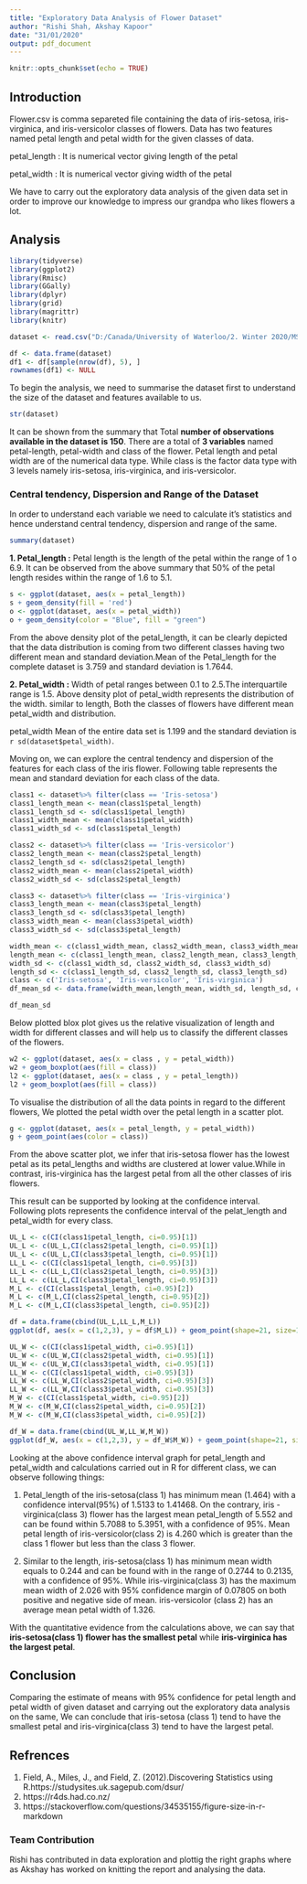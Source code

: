 ---
title: "Exploratory Data Analysis of Flower Dataset"
author: "Rishi Shah, Akshay Kapoor"
date: "31/01/2020"
output: pdf_document
---

```{r setup, include=FALSE}
knitr::opts_chunk$set(echo = TRUE)
```

## Introduction

Flower.csv is comma separeted file containing the data of iris-setosa, iris-virginica, and iris-versicolor classes of flowers. Data has two features named petal length and petal width for the given classes of data.

petal_length : It is numerical vector giving length of the petal

petal_width : It is numerical vector giving width of the petal

We have to carry out the exploratory data analysis of the given data set in order to improve our knowledge to impress our grandpa who likes flowers a lot.

## Analysis

```{r echo=FALSE, include=FALSE, fig.align = 'center'}
library(tidyverse)
library(ggplot2)
library(Rmisc)
library(GGally)
library(dplyr)
library(grid)
library(magrittr)
library(knitr)

dataset <- read.csv("D:/Canada/University of Waterloo/2. Winter 2020/MSCI 718/Assignments/MSCI 599MSCI 718 - Winter 2020 - 1222020 - 304 AM/flower.csv", header = TRUE)

```
```{r echo =FALSE}
df <- data.frame(dataset)
df1 <- df[sample(nrow(df), 5), ]
rownames(df1) <- NULL

```

To begin the analysis, we need to summarise the dataset first to understand the size of the dataset and features available to us.
```{r echo=FALSE}
str(dataset)
```

It can be shown from the summary that Total **number of observations available in the dataset is 150**. There are a total of **3 variables** named petal-length, petal-width and class of the flower. Petal length and petal width are of the numerical data type. While class is the factor data type with 3 levels namely iris-setosa, iris-virginica, and iris-versicolor.

### Central tendency, Dispersion and Range of the Dataset

In order to understand each variable we need to calculate it's statistics and hence understand central tendency, dispersion and range of the same.

```{r echo=FALSE}
summary(dataset)
```

**1. Petal_length :** Petal length is the length of the petal within the range of 1 o 6.9. It can be observed from the above summary that 50% of the petal length resides within the range of 1.6 to 5.1. 

```{r echo = FALSE, out.width='.49\\linewidth', fig.width=3, fig.height=3,fig.show='hold',fig.align='center'}
s <- ggplot(dataset, aes(x = petal_length))
s + geom_density(fill = 'red') 
o <- ggplot(dataset, aes(x = petal_width))
o + geom_density(color = "Blue", fill = "green")

```

From the above density plot of the petal_length, it can be clearly depicted that the data distribution is coming from two different classes having two different mean and standard deviation.Mean of the Petal_length for the complete dataset is 3.759 and standard deviation is 1.7644.


**2. Petal_width :** Width of petal ranges between 0.1 to 2.5.The interquartile range is 1.5. Above density plot of petal_width represents the distribution of the width. similar to length, Both the classes of flowers have different mean petal_width and distribution.  

petal_width Mean of the entire data set is 1.199 and the standard deviation is `r sd(dataset$petal_width)`. 

Moving on, we can explore the central tendency and dispersion of the features for each class of the iris flower. Following table represents the mean and standard deviation for each class of the data.

```{r echo = FALSE}
class1 <- dataset%>% filter(class == 'Iris-setosa')
class1_length_mean <- mean(class1$petal_length)
class1_length_sd <- sd(class1$petal_length)
class1_width_mean <- mean(class1$petal_width)
class1_width_sd <- sd(class1$petal_length)

class2 <- dataset%>% filter(class == 'Iris-versicolor')
class2_length_mean <- mean(class2$petal_length)
class2_length_sd <- sd(class2$petal_length)
class2_width_mean <- mean(class2$petal_width)
class2_width_sd <- sd(class2$petal_length)

class3 <- dataset%>% filter(class == 'Iris-virginica')
class3_length_mean <- mean(class3$petal_length)
class3_length_sd <- sd(class3$petal_length)
class3_width_mean <- mean(class3$petal_width)
class3_width_sd <- sd(class3$petal_length)

width_mean <- c(class1_width_mean, class2_width_mean, class3_width_mean) 
length_mean <- c(class1_length_mean, class2_length_mean, class3_length_mean)
width_sd <- c(class1_width_sd, class2_width_sd, class3_width_sd)
length_sd <- c(class1_length_sd, class2_length_sd, class3_length_sd)
class <- c('Iris-setosa', 'Iris-versicolor', 'Iris-virginica')
df_mean_sd <- data.frame(width_mean,length_mean, width_sd, length_sd, class)

df_mean_sd
```

Below plotted blox plot gives us the relative visualization of length and width for different classes and will help us to classify the different classes of the flowers.


```{r echo = FALSE, out.width='.49\\linewidth', fig.width=5, fig.height=3,fig.show='hold',fig.align='center'}

w2 <- ggplot(dataset, aes(x = class , y = petal_width))
w2 + geom_boxplot(aes(fill = class))
l2 <- ggplot(dataset, aes(x = class , y = petal_length))
l2 + geom_boxplot(aes(fill = class))

```


To visualise the distribution of all the data points in regard to the different flowers, We plotted the petal width over the petal length in a scatter plot.


```{r fig.height = 4, fig.width = 6, echo = FALSE}

g <- ggplot(dataset, aes(x = petal_length, y = petal_width))
g + geom_point(aes(color = class))

```

From the above scatter plot, we infer that iris-setosa flower has the lowest petal as its petal_lengths and widths are clustered at lower value.While in contrast, iris-virginica has the largest petal from all the other classes of iris flowers.

This result can be supported by looking at the confidence interval. Following plots represents the confidence interval of the pelat_length and petal_width for every class.

```{r echo = FALSE, out.width='.49\\linewidth', fig.width=5, fig.height=5,fig.show='hold',fig.align='center'}

UL_L <- c(CI(class1$petal_length, ci=0.95)[1])
UL_L <- c(UL_L,CI(class2$petal_length, ci=0.95)[1])
UL_L <- c(UL_L,CI(class3$petal_length, ci=0.95)[1])
LL_L <- c(CI(class1$petal_length, ci=0.95)[3])
LL_L <- c(LL_L,CI(class2$petal_length, ci=0.95)[3])
LL_L <- c(LL_L,CI(class3$petal_length, ci=0.95)[3])
M_L <- c(CI(class1$petal_length, ci=0.95)[2])
M_L <- c(M_L,CI(class2$petal_length, ci=0.95)[2])
M_L <- c(M_L,CI(class3$petal_length, ci=0.95)[2])

df = data.frame(cbind(UL_L,LL_L,M_L))
ggplot(df, aes(x = c(1,2,3), y = df$M_L)) + geom_point(shape=21, size=1.5, fill="white") + geom_errorbar(aes(ymin = df$LL_L, ymax = df$UL_L, color = factor(c(1,2,3)), width = 0.2)) + xlab('Flowers') + ylab('petal_length') + theme_bw() + coord_flip()

UL_W <- c(CI(class1$petal_width, ci=0.95)[1])
UL_W <- c(UL_W,CI(class2$petal_width, ci=0.95)[1])
UL_W <- c(UL_W,CI(class3$petal_width, ci=0.95)[1])
LL_W <- c(CI(class1$petal_width, ci=0.95)[3])
LL_W <- c(LL_W,CI(class2$petal_width, ci=0.95)[3])
LL_W <- c(LL_W,CI(class3$petal_width, ci=0.95)[3])
M_W <- c(CI(class1$petal_width, ci=0.95)[2])
M_W <- c(M_W,CI(class2$petal_width, ci=0.95)[2])
M_W <- c(M_W,CI(class3$petal_width, ci=0.95)[2])

df_W = data.frame(cbind(UL_W,LL_W,M_W))
ggplot(df_W, aes(x = c(1,2,3), y = df_W$M_W)) + geom_point(shape=21, size=1.5, fill="white") + geom_errorbar(aes(ymin = df_W$LL_W, ymax = df_W$UL_W, color = factor(c(1,2,3)), width = 0.2)) + xlab('Flowers') + ylab('petal_width') + theme_bw() + coord_flip()

```
Looking at the above confidence interval graph for petal_length and petal_width and calculations carried out in R for different class, we can observe following things:

1. Petal_length of the iris-setosa(class 1) has minimum mean (1.464) with a confidence interval(95%) of 1.5133 to 1.41468. On the contrary, iris - virginica(class 3) flower has the largest mean petal_length of 5.552  and can be found within  5.7088 to 5.3951, with a confidence of 95%. Mean petal length of iris-versicolor(class 2) is 4.260 which is greater than the class 1 flower but less than the class 3 flower.

2. Similar to the length, iris-setosa(class 1) has minimum mean width equals to 0.244 and can be found with in the range of 0.2744 to 0.2135, with a confidence of 95%. While iris-virginica(class 3) has the maximum mean width of 2.026 with 95% confidence margin of 0.07805 on both positive and negative side of mean. iris-versicolor (class 2) has an average mean petal width of 1.326.

With the quantitative evidence from the calculations above, we can say that **iris-setosa(class 1) flower has the smallest petal** while **iris-virginica has the largest petal**.

## Conclusion

Comparing the estimate of means with 95% confidence for petal length and petal width of given dataset and carrying out the exploratory data analysis on the same, We can conclude that iris-setosa (class 1) tend to have the smallest petal and iris-virginica(class 3) tend to have the largest petal.

## Refrences

1. Field, A., Miles, J., and Field, Z. (2012).Discovering Statistics using R.https://studysites.uk.sagepub.com/dsur/ 
2. https://r4ds.had.co.nz/
3. https://stackoverflow.com/questions/34535155/figure-size-in-r-markdown



### Team Contribution

Rishi has contributed in data exploration and plottig the right graphs where as Akshay has worked on knitting the report and analysing the data.